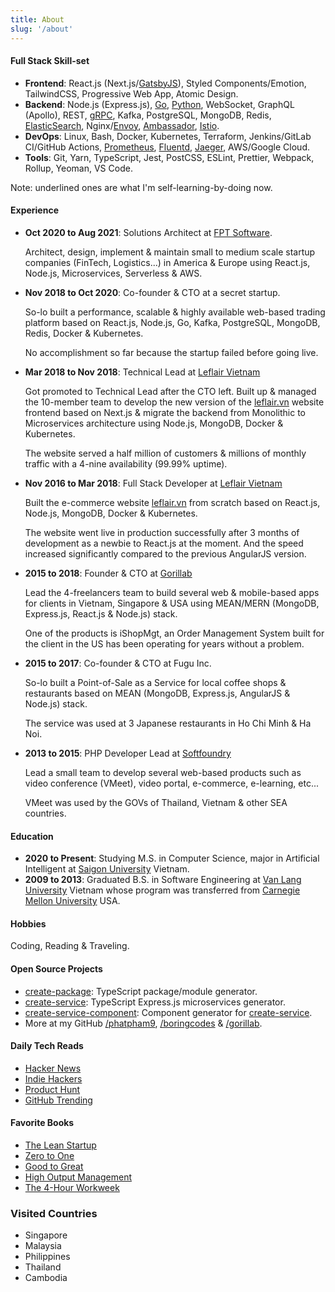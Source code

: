 ---
title: About
slug: '/about'
---

#### Full Stack Skill-set

- **Frontend**: React.js (Next.js/<u>GatsbyJS</u>), Styled Components/Emotion, TailwindCSS, Progressive Web App, Atomic Design.
- **Backend**: Node.js (Express.js), <u>Go</u>, <u>Python</u>, WebSocket, GraphQL (Apollo), REST, <u>gRPC</u>, Kafka, PostgreSQL, MongoDB, Redis, <u>ElasticSearch</u>, Nginx/<u>Envoy</u>, <u>Ambassador</u>, <u>Istio</u>.
- **DevOps**: Linux, Bash, Docker, Kubernetes, Terraform, Jenkins/GitLab CI/GitHub Actions, <u>Prometheus</u>, <u>Fluentd</u>, <u>Jaeger</u>, AWS/Google Cloud.
- **Tools**: Git, Yarn, TypeScript, Jest, PostCSS, ESLint, Prettier, Webpack, Rollup, Yeoman, VS Code.

Note: underlined ones are what I'm self-learning-by-doing now.

#### Experience

- **Oct 2020 to Aug 2021**: Solutions Architect at [FPT Software](https://www.fpt-software.com).

  Architect, design, implement & maintain small to medium scale startup companies (FinTech, Logistics...) in America & Europe using React.js, Node.js, Microservices, Serverless & AWS.

- **Nov 2018 to Oct 2020**: Co-founder & CTO at a secret startup.

  So-lo built a performance, scalable & highly available web-based trading platform based on React.js, Node.js, Go, Kafka, PostgreSQL, MongoDB, Redis, Docker & Kubernetes.

  No accomplishment so far because the startup failed before going live.

- **Mar 2018 to Nov 2018**: Technical Lead at [Leflair Vietnam](https://leflair.vn)

  Got promoted to Technical Lead after the CTO left. Built up & managed the 10-member team to develop the new version of the [leflair.vn](https://leflair.vn) website frontend based on Next.js & migrate the backend from Monolithic to Microservices architecture using Node.js, MongoDB, Docker & Kubernetes.

  The website served a half million of customers & millions of monthly traffic with a 4-nine availability (99.99% uptime).

- **Nov 2016 to Mar 2018**: Full Stack Developer at [Leflair Vietnam](https://leflair.vn)

  Built the e-commerce website [leflair.vn](https://leflair.vn) from scratch based on React.js, Node.js, MongoDB, Docker & Kubernetes.

  The website went live in production successfully after 3 months of development as a newbie to React.js at the moment. And the speed increased significantly compared to the previous AngularJS version.

- **2015 to 2018**: Founder & CTO at [Gorillab](https://github.com/gorillab)

  Lead the 4-freelancers team to build several web & mobile-based apps for clients in Vietnam, Singapore & USA using MEAN/MERN (MongoDB, Express.js, React.js & Node.js) stack.

  One of the products is iShopMgt, an Order Management System built for the client in the US has been operating for years without a problem.

- **2015 to 2017**: Co-founder & CTO at Fugu Inc.

  So-lo built a Point-of-Sale as a Service for local coffee shops & restaurants based on MEAN (MongoDB, Express.js, AngularJS & Node.js) stack.

  The service was used at 3 Japanese restaurants in Ho Chi Minh & Ha Noi.

- **2013 to 2015**: PHP Developer Lead at [Softfoundry](http://www.softfoundry.com)

  Lead a small team to develop several web-based products such as video conference (VMeet), video portal, e-commerce, e-learning, etc...

  VMeet was used by the GOVs of Thailand, Vietnam & other SEA countries.

#### Education

- **2020 to Present**: Studying M.S. in Computer Science, major in Artificial Intelligent at [Saigon University](https://sgu.edu.vn) Vietnam.
- **2009 to 2013**: Graduated B.S. in Software Engineering at [Van Lang University](http://www.vanlanguni.edu.vn/) Vietnam whose program was transferred from [Carnegie Mellon University](https://cmu.edu) USA.

#### Hobbies

Coding, Reading & Traveling.

#### Open Source Projects

- [create-package](https://github.com/boringcodes/create-package): TypeScript package/module generator.
- [create-service](https://github.com/boringcodes/create-service): TypeScript Express.js microservices generator.
- [create-service-component](https://github.com/boringcodes/create-service-component): Component generator for [create-service](https://github.com/boringcodes/create-service).
- More at my GitHub [/phatpham9](https://github.com/phatpham9), [/boringcodes](https://github.com/boringcodes) & [/gorillab](https://github.com/gorillab).

#### Daily Tech Reads

- [Hacker News](https://news.ycombinator.com)
- [Indie Hackers](https://www.indiehackers.com)
- [Product Hunt](https://www.producthunt.com)
- [GitHub Trending](https://github.com/trending)

#### Favorite Books

- [The Lean Startup](https://www.amazon.com/The-Lean-Startup-Eric-Ries-audiobook/dp/B005MM7HY8)
- [Zero to One](https://www.amazon.com/Zero-to-One-audiobook/dp/B00M284NY2)
- [Good to Great](https://www.amazon.com/Good-to-Great-Jim-Collins-audiobook/dp/B003VXI5MS)
- [High Output Management](https://www.amazon.com/Summary-High-Output-Management-Analysis/dp/1945251204)
- [The 4-Hour Workweek](https://www.amazon.com/4-Hour-Work-Week-Escape-Anywhere/dp/0091929113)

### Visited Countries

- Singapore
- Malaysia
- Philippines
- Thailand
- Cambodia
